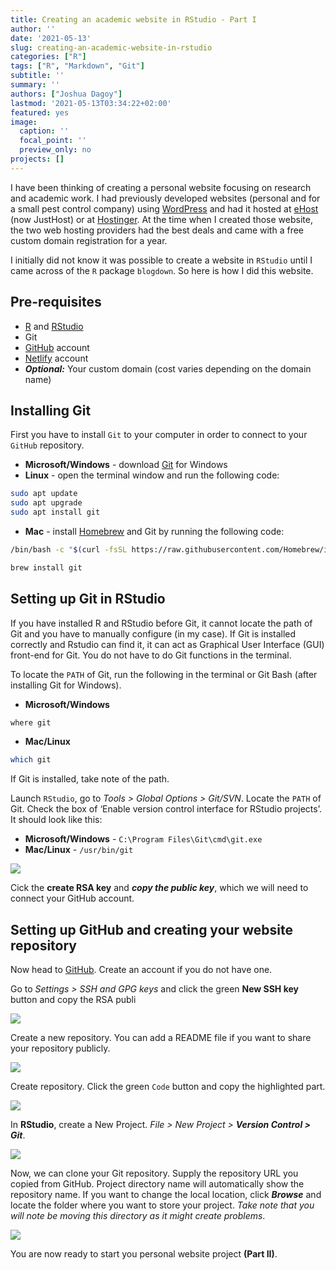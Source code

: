 ```yaml
---
title: Creating an academic website in RStudio - Part I
author: ''
date: '2021-05-13'
slug: creating-an-academic-website-in-rstudio
categories: ["R"]
tags: ["R", "Markdown", "Git"]
subtitle: ''
summary: ''
authors: ["Joshua Dagoy"]
lastmod: '2021-05-13T03:34:22+02:00'
featured: yes
image:
  caption: ''
  focal_point: ''
  preview_only: no
projects: []
---
```


I have been thinking of creating a personal website focusing on research and academic work. I had previously developed websites (personal and for a small pest control company) using [WordPress](https://wordpress.org/) and had it hosted at [eHost](http://ehost.com/) (now JustHost) or at [Hostinger](https://www.hostinger.com/). At the time when I created those website, the two web hosting providers had the best deals and came with a free custom domain registration for a year. 

I initially did not know it was possible to create a website in `RStudio` until I came across of the `R` package `blogdown`. So here is how I did this website.

## Pre-requisites
* [R](https://cran.r-project.org/) and [RStudio](https://www.rstudio.com/)
* Git
* [GitHub](https://github.com/) account
* [Netlify](https://www.netlify.com/) account
* ***Optional:*** Your custom domain (cost varies depending on the domain name)

## Installing **Git**
First you have to install `Git` to your computer in order to connect to your `GitHub` repository.

* **Microsoft/Windows** - download [Git](https://gitforwindows.org/) for Windows
* **Linux** - open the terminal window and run the following code: 

```bash
sudo apt update
sudo apt upgrade
sudo apt install git
```

* **Mac** - install [Homebrew](https://brew.sh/) and Git by running the following code:
```bash
/bin/bash -c "$(curl -fsSL https://raw.githubusercontent.com/Homebrew/install/HEAD/install.sh)"
```

```bash
brew install git
```


## Setting up **Git** in **RStudio**
If you have installed R and RStudio before Git, it cannot locate the path of Git and you have to manually configure (in my case). If Git is installed correctly and Rstudio can find it, it can act as Graphical User Interface (GUI) front-end for Git. You do not have to do Git functions in the terminal.

To locate the `PATH` of Git, run the following in the terminal or Git Bash (after installing Git for Windows).

* **Microsoft/Windows**
```bash
where git
``` 
* **Mac/Linux**
```bash
which git
``` 

If Git is installed, take note of the path.

Launch `RStudio`, go to *Tools > Global Options > Git/SVN*. Locate the `PATH` of Git. Check the box of 'Enable version control interface for RStudio projects'. It should look like this: 

* **Microsoft/Windows** - `C:\Program Files\Git\cmd\git.exe`
* **Mac/Linux** - `/usr/bin/git`

![](GitRStudio.jpg)

Cick the **create RSA key** and ***copy the public key***, which we will need to connect your GitHub account. 


## Setting up **GitHub** and creating your **website repository**

Now head to [GitHub](https://github.com/). Create an account if you do not have one. 

Go to *Settings > SSH and GPG keys* and click the green **New SSH key** button and copy the RSA publi

![](SSHKey.jpg)

Create a new repository. You can add a README file if you want to share your repository publicly.

![](CreateRepository.jpg)

Create repository. Click the green `Code` button and copy the highlighted part.

![](RepositorySSH.jpg)

 In **RStudio**, create a New Project. *File > New Project > * ***Version Control > Git***.
 
 ![](NewProject.jpg)

Now, we can clone your Git repository. Supply the repository URL you copied from GitHub. Project directory name will automatically show the repository name. If you want to change the local location, click ***Browse*** and locate the folder where you want to store your project. *Take note that you will note be moving this directory as it might create problems*.

 ![](NewProjectGIT.jpg)
 
 You are now ready to start you personal website project **(Part II)**. 
 
